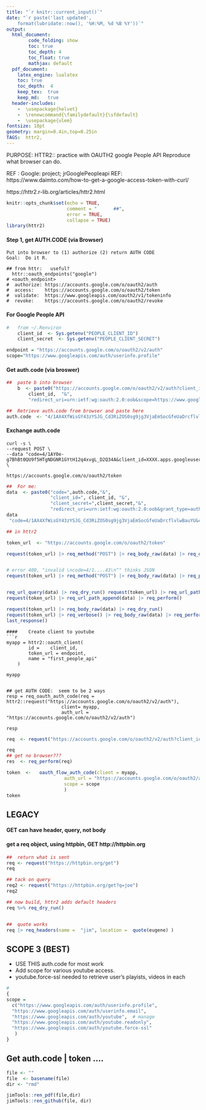 ```yaml
--- 
title: "`r knitr::current_input()`"
date: "`r paste('last updated', 
    format(lubridate::now(), '%H:%M, %d %B %Y'))`"
output: 
  html_document:
        code_folding: show
        toc: true 
        toc_depth: 4
        toc_float: true
        mathjax: default
  pdf_document:   
    latex_engine: lualatex  
    toc: true
    toc_depth:  4   
    keep_tex:  true  
    keep_md:   true  
  header-includes:  
    -  \usepackage{helvet}  
    -  \renewcommand{\familydefault}{\sfdefault}  
    -  \usepackage{ulem}
fontsize: 10pt   
geometry: margin=0.4in,top=0.25in   
TAGS:  httr2,
---
```

PURPOSE:    HTTR2::   practice with OAUTH2 google People API
Reproduce what browser can do.


REF : 
Google:   project;  jrGooglePeopleapi
REF:    https://www.daimto.com/how-to-get-a-google-access-token-with-curl/

https://httr2.r-lib.org/articles/httr2.html
```r
knitr::opts_chunk$set(echo = TRUE,
                      comment = "      ##",
                      error = TRUE,
                      collapse = TRUE)
library(httr2)
```



####    Step 1, get AUTH.CODE (via Browser)
```
Put into browser to (1) authorize (2) return AUTH CODE
Goal:  Do it R.
```

```
## from httr:   useful?
  httr::oauth_endpoints("google")
# <oauth_endpoint>
#  authorize: https://accounts.google.com/o/oauth2/auth
#  access:    https://accounts.google.com/o/oauth2/token
#  validate:  https://www.googleapis.com/oauth2/v1/tokeninfo
#  revoke:    https://accounts.google.com/o/oauth2/revoke
```

####    For Google People API
```r

#   from ~/.Renviron
    client_id  <- Sys.getenv("PEOPLE_CLIENT_ID")
    client_secret  <- Sys.getenv("PEOPLE_CLIENT_SECRET")

endpoint = "https://accounts.google.com/o/oauth2/v2/auth"
scope="https://www.googleapis.com/auth/userinfo.profile"
```

####    Get auth.code (via broswer)
```r
##  paste b into browser
    b  <- paste0("https://accounts.google.com/o/oauth2/v2/auth?client_id=",
        client_id,  "&",
        "redirect_uri=urn:ietf:wg:oauth:2.0:oob&scope=https://www.googleapis.com/auth/userinfo.profile&response_type=code")

##  Retrieve auth.code from browser and paste here
auth.code  <- "4/1AX4XfWisGY43zYSJG_Cd3RiZOS0sg9jg3VjaEmSocGfeUaDrcflvlwBauYU"

```


#### Exchange auth.code 
```
curl -s \
--request POST \
--data "code=4/1AY0e-g7BhBt0QU9f5HTgNDGNR1GYtH12q4xvgL_D2Q34A&client_id=XXXX.apps.googleusercontent.com&client_secret=zYAoXDam3mqsdwabh3dQ3NTh&redirect_uri=urn:ietf:wg:oauth:2.0:oob&grant_type=authorization_code" \

https://accounts.google.com/o/oauth2/token 
```

```r
##  For me:
data  <- paste0("code=",auth.code,"&", 
                "client_id=", client_id, "&",
                "client_secret=",client_secret,"&",
                "redirect_uri=urn:ietf:wg:oauth:2.0:oob&grant_type=authorization_code")
data
 "code=4/1AX4XfWisGY43zYSJG_Cd3RiZOS0sg9jg3VjaEmSocGfeUaDrcflvlwBauYU&client_id=358088442289-amr4b5f5l1h9jicffu12d9t1vooiv10d.apps.googleusercontent.com&client_secret=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&redirect_uri=urn:ietf:wg:oauth:2.0:oob&grant_type=authorization_code"

## in httr2

token_url  <- "https://accounts.google.com/o/oauth2/token" 

request(token_url) |> req_method("POST") |> req_body_raw(data) |> req_dry_run()


# error 400, "invalid \ncode=4/1....43\n^" thinks JSON
request(token_url) |> req_method("POST") |> req_body_raw(data) |> req_perform() 


req_url_query(data) |> req_dry_run() request(token_url) |> req_url_path_append(data) |> req_dry_run()
request(token_url) |> req_url_path_append(data) |> req_perform()

request(token_url) |> req_body_raw(data) |> req_dry_run()
request(token_url) |> req_verbose() |> req_body_raw(data) |> req_perform() |> with_verbosity()
last_response()
```


```
####    Create client to youtube
```r

myapp = httr2::oauth_client(
        id =    client_id,
        token_url = endpoint, 
        name = "first_people_api"            
    )

myapp


## get AUTH CODE:  seem to be 2 ways
resp = req_oauth_auth_code(req = httr2::request("https://accounts.google.com/o/oauth2/v2/auth"), 
                    client= myapp,
                    auth_url = "https://accounts.google.com/o/oauth2/v2/auth")

resp
```
```r
req  <- request("https://accounts.google.com/o/oauth2/v2/auth?client_id=358088442289-amr4b5f5l1h9jicffu12d9t1vooiv10d.apps.googleusercontent.com&redirect_uri=urn:ietf:wg:oauth:2.0:oob&scope=https://www.googleapis.com/auth/userinfo.profile&response_type=code")

req
## get no browser???
res  <- req_perform(req)
```

```r
token  <-   oauth_flow_auth_code(client = myapp, 
                     auth_url = "https://accounts.google.com/o/oauth2/auth",
                     scope = scope
                     )
token
```


##  LEGACY
#### GET can have header, query, not body
#### get a req object, using httpbin, GET http://httpbin.org
```r
##  return what is sent
req <- request("https://httpbin.org/get")
req

## tack on query
req2 <- request("https://httpbin.org/get?q=joe")
req2

## now build, httr2 adds default headers
req %>% req_dry_run()


##  quote works
req |> req_headers(name =  "jim", location =  quote(eugene) )
```

##  SCOPE 3 (BEST)
  - USE THIS auth.code for most work
  - Add scope for various youtube access.
  - youtube.force-ssl needed to retrieve user's playists, videos in each
```r
#  
{
scope = 
  c("https://www.googleapis.com/auth/userinfo.profile",
  "https://www.googleapis.com/auth/userinfo.email",
  "https://www.googleapis.com/auth/youtube",  # manage
  "https://www.googleapis.com/auth/youtube.readonly",
  "https://www.googleapis.com/auth/youtube.force-ssl"
   )
}
 ```  
## Get auth.code | token ....

```r
file <- ""
file  <- basename(file)
dir <- "rmd"

jimTools::ren_pdf(file,dir)
jimTools::ren_github(file, dir)
```
